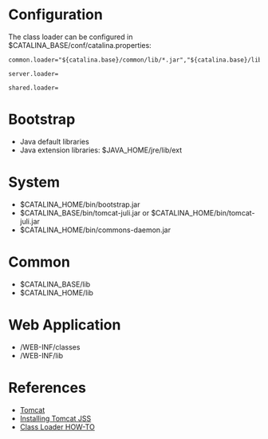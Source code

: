 = Configuration =

The class loader can be configured in $CATALINA_BASE/conf/catalina.properties:

<pre>
common.loader="${catalina.base}/common/lib/*.jar","${catalina.base}/lib","${catalina.base}/lib/*.jar","${catalina.home}/lib","${catalina.home}/lib/*.jar"

server.loader=

shared.loader=
</pre>

= Bootstrap =

* Java default libraries
* Java extension libraries: $JAVA_HOME/jre/lib/ext

= System =

* $CATALINA_HOME/bin/bootstrap.jar
* $CATALINA_BASE/bin/tomcat-juli.jar or $CATALINA_HOME/bin/tomcat-juli.jar
* $CATALINA_HOME/bin/commons-daemon.jar

= Common =

* $CATALINA_BASE/lib
* $CATALINA_HOME/lib

= Web Application =

* /WEB-INF/classes
* /WEB-INF/lib

= References =

* [[Tomcat]]
* [https://github.com/dogtagpki/tomcatjss/wiki/Installing-Tomcat-JSS Installing Tomcat JSS]
* [https://tomcat.apache.org/tomcat-8.5-doc/class-loader-howto.html Class Loader HOW-TO]